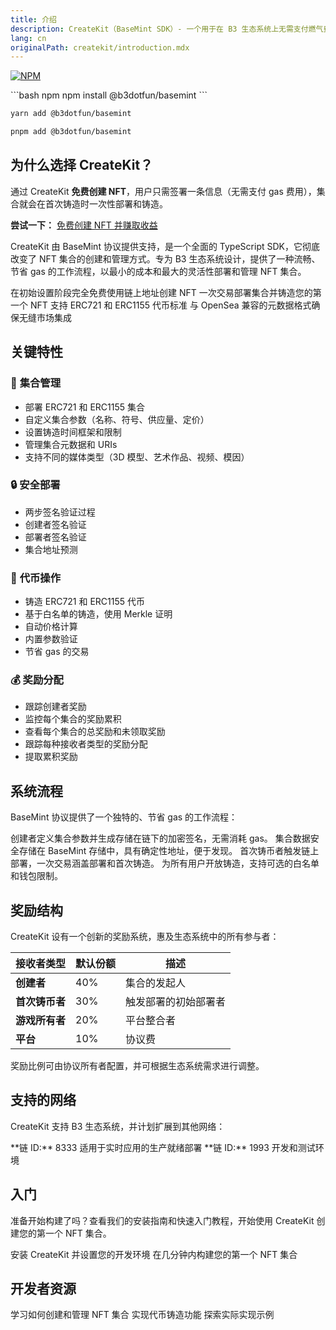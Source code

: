 ```yaml
---
title: 介绍
description: CreateKit（BaseMint SDK）- 一个用于在 B3 生态系统上无需支付燃气费用即可部署和管理 NFT 集合的 TypeScript SDK
lang: cn
originalPath: createkit/introduction.mdx
---
```

[![NPM](https://nodei.co/npm/@b3dotfun/basemint.svg)](https://www.npmjs.com/package/@b3dotfun/basemint)

<CodeGroup>
```bash npm
npm install @b3dotfun/basemint
```

```bash yarn
yarn add @b3dotfun/basemint
```

```bash pnpm
pnpm add @b3dotfun/basemint
```
</CodeGroup>

## 为什么选择 CreateKit？
通过 CreateKit **免费创建 NFT**，用户只需签署一条信息（无需支付 gas 费用），集合就会在首次铸造时一次性部署和铸造。

<Note>**尝试一下：** [免费创建 NFT 并赚取收益](https://explorer.b3.fun/apps/nfts/create)</Note>

CreateKit 由 BaseMint 协议提供支持，是一个全面的 TypeScript SDK，它彻底改变了 NFT 集合的创建和管理方式。专为 B3 生态系统设计，提供了一种流畅、节省 gas 的工作流程，以最小的成本和最大的灵活性部署和管理 NFT 集合。

<CardGroup cols={2}>
  <Card title="零 Gas 创建" icon="circle-dollar">
    在初始设置阶段完全免费使用链上地址创建 NFT
  </Card>
  <Card title="单次交易部署" icon="bolt">
    一次交易部署集合并铸造您的第一个 NFT
  </Card>
  <Card title="多标准支持" icon="layer-group">
    支持 ERC721 和 ERC1155 代币标准
  </Card>
  <Card title="市场准备就绪" icon="store">
    与 OpenSea 兼容的元数据格式确保无缝市场集成
  </Card>
</CardGroup>

## 关键特性

### 🎨 **集合管理**
- 部署 ERC721 和 ERC1155 集合
- 自定义集合参数（名称、符号、供应量、定价）
- 设置铸造时间框架和限制
- 管理集合元数据和 URIs
- 支持不同的媒体类型（3D 模型、艺术作品、视频、模因）

### 🔒 **安全部署**
- 两步签名验证过程
- 创建者签名验证
- 部署者签名验证
- 集合地址预测

### 🎯 **代币操作**
- 铸造 ERC721 和 ERC1155 代币
- 基于白名单的铸造，使用 Merkle 证明
- 自动价格计算
- 内置参数验证
- 节省 gas 的交易

### 💰 **奖励分配**
- 跟踪创建者奖励
- 监控每个集合的奖励累积
- 查看每个集合的总奖励和未领取奖励
- 跟踪每种接收者类型的奖励分配
- 提取累积奖励

## 系统流程

BaseMint 协议提供了一个独特的、节省 gas 的工作流程：

<Steps>
  <Step title="集合创建 & 签名生成">
    创建者定义集合参数并生成存储在链下的加密签名，无需消耗 gas。
  </Step>
  <Step title="链下存储 & 发现">
    集合数据安全存储在 BaseMint 存储中，具有确定性地址，便于发现。
  </Step>
  <Step title="部署 & 首次铸造">
    首次铸币者触发链上部署，一次交易涵盖部署和首次铸造。
  </Step>
  <Step title="常规铸造阶段">
    为所有用户开放铸造，支持可选的白名单和钱包限制。
  </Step>
</Steps>

## 奖励结构

CreateKit 设有一个创新的奖励系统，惠及生态系统中的所有参与者：

| 接收者类型 | 默认份额 | 描述 |
|------------|---------|------|
| **创建者** | 40% | 集合的发起人 |
| **首次铸币者** | 30% | 触发部署的初始部署者 |
| **游戏所有者** | 20% | 平台整合者 |
| **平台** | 10% | 协议费 |

<Note>
奖励比例可由协议所有者配置，并可根据生态系统需求进行调整。
</Note>

## 支持的网络

CreateKit 支持 B3 生态系统，并计划扩展到其他网络：

<CardGroup cols={2}>
  <Card title="B3 主网" icon="globe">
    **链 ID:** 8333  
    适用于实时应用的生产就绪部署
  </Card>
  <Card title="B3 测试网" icon="flask">
    **链 ID:** 1993  
    开发和测试环境
  </Card>
</CardGroup>

## 入门

准备开始构建了吗？查看我们的安装指南和快速入门教程，开始使用 CreateKit 创建您的第一个 NFT 集合。

<CardGroup cols={2}>
  <Card title="安装" icon="download" href="/createkit/installation">
    安装 CreateKit 并设置您的开发环境
  </Card>
  <Card title="快速开始" icon="rocket" href="/createkit/quickstart">
    在几分钟内构建您的第一个 NFT 集合
  </Card>
</CardGroup>

## 开发者资源

<CardGroup cols={3}>
  <Card title="集合管理" icon="folder" href="/createkit/collections">
    学习如何创建和管理 NFT 集合
  </Card>
  <Card title="铸造" icon="coins" href="/createkit/minting">
    实现代币铸造功能
  </Card>
  <Card title="示例" icon="code" href="/createkit/examples">
    探索实际实现示例
  </Card>
</CardGroup>
